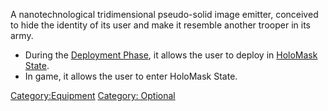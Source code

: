 {{n5-section-equipment}}


A nanotechnological tridimensional pseudo-solid image emitter, conceived to hide the identity of its user and make it resemble another trooper in its army.

{{css_skillbox |black|  HOLOMASK | AUTOMATIC EQUIPMENT }}
{{skill-label | Optional }}

{{effects}}
* During the [[Deployment Phase]], it allows the user to deploy in [[HoloMask State]].
* In game, it allows the user to enter HoloMask State.
{{css_skillbox-end}}




[[Category:Equipment]]

<!-- Label and Trait categories. -->
[[Category: Optional ]]